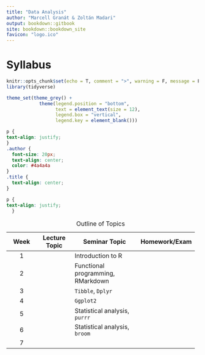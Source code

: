 ```yaml
---
title: "Data Analysis"
author: "Marcell Granát & Zoltán Madari"
output: bookdown::gitbook
site: bookdown::bookdown_site
favicon: "logo.ico"
---
```


# Syllabus {#index}

```r
knitr::opts_chunk$set(echo = T, comment = ">", warning = F, message = F, cache = F)
library(tidyverse)

theme_set(theme_grey() + 
            theme(legend.position = "bottom", 
                  text = element_text(size = 12), 
                  legend.box = "vertical", 
                  legend.key = element_blank()))
```

```css
p {
text-align: justify;
}
.author {
  font-size: 20px;
  text-align: center;
  color: #4a4a4a
} 
.title {
  text-align: center;
}
```

```css
p {
text-align: justify;
  }
```

+----------------+-----------------+-----------------------------------+----------------+
| Week           | Lecture Topic   | Seminar Topic                     | Homework/Exam  |
+:==============:+=================+===================================+================+
| 1              |                 | Introduction to R                 |                |
+----------------+-----------------+-----------------------------------+----------------+
| 2              |                 | Functional programming, RMarkdown |                |
+----------------+-----------------+-----------------------------------+----------------+
| 3              |                 | `Tibble`, `Dplyr`                 |                |
+----------------+-----------------+-----------------------------------+----------------+
| 4              |                 | `Ggplot2`                         |                |
+----------------+-----------------+-----------------------------------+----------------+
| 5              |                 | Statistical analysis, `purrr`     |                |
+----------------+-----------------+-----------------------------------+----------------+
| 6              |                 | Statistical analysis, `broom`     |                |
+----------------+-----------------+-----------------------------------+----------------+
| 7              |                 |                                   |                |
+----------------+-----------------+-----------------------------------+----------------+

: Outline of Topics

